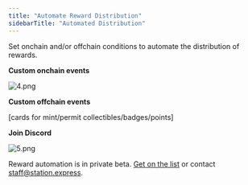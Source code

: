 ```yaml
---
title: "Automate Reward Distribution"
sidebarTitle: "Automated Distribution"
---
```


Set onchain and/or offchain conditions to automate the distribution of rewards.

**Custom onchain events**

![4.png](https://s3-us-west-2.amazonaws.com/secure.notion-static.com/6866232d-1c3f-45af-bd7a-c40712ecafd5/4.png)

**Custom offchain events**

[cards for mint/permit collectibles/badges/points]

**Join Discord**

![5.png](https://s3-us-west-2.amazonaws.com/secure.notion-static.com/150c66fd-a99c-44e8-afd9-aba2f8dddd1c/5.png)

Reward automation is in private beta. [Get on the list](https://6vdcjqzyfj3.typeform.com/to/x3xer1Rs) or contact staff@station.express.
